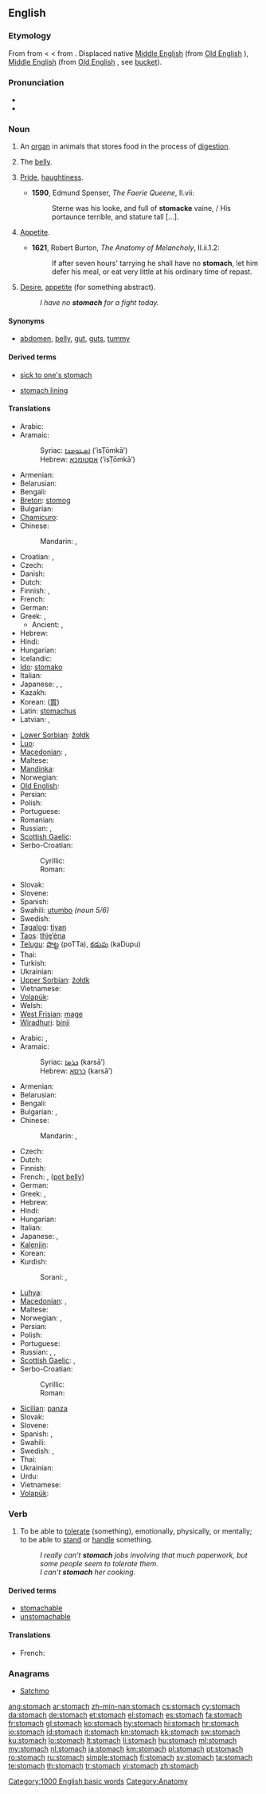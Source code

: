 ==English==
{{wikipedia}}

===Etymology===
From {{etyl|enm}} {{term|stomak|lang=enm}} from {{etyl|fro}} {{term|estomac|lang=fro}} < {{etyl|la}} {{term|stomachus|lang=la}} <{{etyl|grc|en}} {{term|στόμαχος|tr=stomakhos|lang=grc|sc=polytonic}} from {{term|στόμα||mouth|tr=stoma|lang=grc|sc=polytonic}}. Displaced native [[Middle English]] {{term|mawe||stomach, maw|lang=enm}} (from [[Old English]] {{term|maga|lang=ang}}), [[Middle English]] {{term|bouk|bouk, buc|belly, stomach|lang=ang}} (from [[Old English]] {{term|buc||belly, stomach|lang=ang}}, see [[bucket]]).

===Pronunciation===
* {{IPA|/ˈstʌmək/}}
* {{audio|en-us-stomach.ogg|Audio (US)}}

===Noun===
{{en-noun}}

# An [[organ]] in animals that stores food in the process of [[digestion]].
# {{informal}} The [[belly]].
# {{obsolete}} [[pride|Pride]], [[haughtiness]].
#* '''1590''', Edmund Spenser, ''The Faerie Queene'', II.vii:
#*: Sterne was his looke, and full of '''stomacke''' vaine, / His portaunce terrible, and stature tall [...].
# {{obsolete}} [[appetite|Appetite]].
#* '''1621''', Robert Burton, ''The Anatomy of Melancholy'', II.ii.1.2:
#*: If after seven hours' tarrying he shall have no '''stomach''', let him defer his meal, or eat very little at his ordinary time of repast.
# {{figuratively}} [[desire|Desire]], [[appetite]] (for something abstract).
#: ''I have no '''stomach''' for a fight today.''

====Synonyms====
* {{sense|belly}} [[abdomen]], [[belly]], [[gut]], [[guts]], [[tummy]]

====Derived terms====
{{rel-top3|Terms derived from the noun "stomach"}}
* [[sick to one's stomach]]
{{rel-mid3}}
* [[stomach lining]]
{{rel-mid3}}
{{rel-bottom}}

====Translations====
{{trans-top|digestive organ}}
* Arabic: {{t|ar|معدة|f|tr=má3ida, mí3da}}
* Aramaic:
*: Syriac: [[ܐܣܛܘܡܟܐ]] (’isṬōmkā’) {{m}}
*: Hebrew: [[אסטומכא]] (’isṬōmkā’) {{m}}
* Armenian: {{t-|hy|ստամոքս|tr=stamok's}}
* Belarusian: {{t|be|страўнік|m|tr=stráŭnik|sc=Cyrl}}
* Bengali: {{t-|bn|পাকস্থলী|tr=pakôsthôli|sc=Beng}}
* [[Breton]]: [[stomog]] {{m}}
* Bulgarian: {{t|bg|стомах|m|tr=stomáh|sc=Cyrl}}
* [[Chamicuro]]: {{tø|ccc|knani}}
* Chinese:
*: Mandarin: {{t-|cmn|胃|tr=wèi|sc=Hani}}, {{t-|cmn|肚子|tr=dùzi|sc=Hani}}
* Croatian: {{t-|hr|želudac|m}}, {{t-|hr|stomak|m}}
* Czech: {{t+|cs|žaludek|m}}
* Danish: {{t-|da|bug|c}}
* Dutch: {{t+|nl|maag|f}}
* Finnish: {{t+|fi|maha}}, {{t+|fi|vatsa}}
* French: {{t+|fr|estomac|m}}
* German: {{t+|de|Magen|m}}
* Greek: {{t+|el|στομάχι|n|tr=stomáchi}}, {{t+|el|στόμαχος|m|tr=stómachos}}
** Ancient: {{tø|grc|στόμαχος|m|tr=stómachos}}, {{tø|grc|γαστήρ|m|tr=ɣastír}}
* Hebrew: {{t+|he|קיבה|f}}
* Hindi: {{t-|hi|अमाशय|m|tr=amāśay|sc=Deva}}
* Hungarian: {{t+|hu|gyomor}}
* Icelandic: {{t+|is|magi|m}}
* [[Ido]]: [[stomako]]
* Italian: {{t+|it|stomaco|m}}
* Japanese: {{t|ja|胃|tr=い, i|sc=Jpan}}, {{t|ja|お腹|tr=おなか, o-naka|sc=Jpan}}, {{t|ja|腹|tr=はら, hara|sc=Jpan}}
* Kazakh: {{t+|kk|асқазан|tr=asqazan|sc=Cyrl|xs=Kazakh}}
* Korean: {{t|ko|위|tr=wi|sc=Kore}} ([[胃]])
* Latin: [[stomachus]] {{m}}
* Latvian: {{t|lv|vēders|m}}, {{t|lv|kuņģis|m}}
{{trans-mid}}
* [[Lower Sorbian]]: [[žołdk]] {{m}}
* [[Luo]]: {{tø|luo|ich|xs=Luo}}
* [[Macedonian]]: {{t|mk|желудник|m|tr=žéludnik}}, {{t-|mk|стомак|m|tr=stómak}}
* Maltese: {{t-|mt|stonku|m|xs=Maltese}}
* [[Mandinka]]: {{tø|mnk|konoo|xs=Mandinka}}
* Norwegian: {{t-|no|mage|m}}
* [[Old English]]: {{t-|ang|maga|m|xs=Old English}}
* Persian: {{t|fa|معده|tr=me'de|sc=fa-Arab}}
* Polish: {{t+|pl|żołądek|m}}
* Portuguese: {{t+|pt|estômago|m}}
* Romanian: {{t|ro|stomac|n}}
* Russian: {{t+|ru|желудок|m|tr=želúdok}}, {{t+|ru|живот|m|tr=živót}}
* [[Scottish Gaelic]]: {{t-|gd|brù|f|xs=Scottish Gaelic}}
* Serbo-Croatian:
*: Cyrillic: {{t|sh|желудац|m}}
*: Roman: {{t|sh|želudac|m}}
* Slovak: {{t|sk|žalúdok|m}}
* Slovene: {{t|sl|želodec|m}}
* Spanish: {{t+|es|estómago|m}}
* Swahili: [[utumbo]] ''(noun 5/6)''
* Swedish: {{t+|sv|mage|c}}
* [[Tagalog]]: [[tiyan]]
* [[Taos]]: [[thį̀ę’éna]]
* [[Telugu]]: [[పొట్ట]] (poTTa), [[కడుపు]] (kaDupu)
* Thai: {{t|th|ท้อง|tr=tóng|sc=Thai}}
* Turkish: {{t+|tr|mide}}
* Ukrainian: {{t|uk|шлунок|m|tr=šlúnok|sc=Cyrl}}
* [[Upper Sorbian]]: [[žołdk]] {{m}}
* Vietnamese: {{t|vi|dạ dày}}
* [[Volapük]]: {{t|vo|stomäg|xs=Volapük}}
* Welsh: {{t+|cy|bola|xs=Welsh}}
* [[West Frisian]]: [[mage]]
* [[Wiradhuri]]: [[binji]]
{{trans-bottom}}

{{trans-top|belly}}
* Arabic: {{t|ar|معدة|f|tr=má3ida}}, {{t|ar|بطن|m|tr=baTn}}
* Aramaic:
*: Syriac: [[ܟܪܣܐ]] (karsā’) {{f}}
*: Hebrew: [[כרסא]] (karsā’) {{f}}
* Armenian: {{t-|hy|փոր|tr=p’or}}
* Belarusian: {{t|be|жывот|m|tr=žyvót|sc=Cyrl}}
* Bengali: {{t-|bn|পেট|tr=peţ|sc=Beng|xs=Bengali}}
* Bulgarian: {{t+|bg|корем|m|tr=korém|sc=Cyrl}}, {{t|bg|шкембе|tr=škembe}}
* Chinese:
*: Mandarin: {{t|zh|腹部|tr=fùbù|sc=Hani}}, {{t-|zh|肚子|tr=dùzi|sc=Hani}}
* Czech: {{t-|cs|břicho|n}}
* Dutch: {{t+|nl|buik}}
* Finnish: {{t+|fi|maha}}
* French: {{t+|fr|ventre|m}}, {{t+|fr|bedon|m}} ([[pot belly]])
* German: {{t+|de|Bauch|m}}
* Greek: {{t+|el|στομάχι|n|tr=stomáchi}}, {{t+|el|κοιλιά|f|tr=koiliá}}
* Hebrew: {{t+|he|בטן|f|tr=béten|alt=בֶּטֶן|sc=Hebr}}
* Hindi: {{t|hi|पेट|m|tr=pēṭ|sc=Deva}}
* Hungarian: {{t+|hu|has}}
* Italian: {{t+|it|pancia|f}}
* Japanese: {{t|ja|お腹|tr=おなか, o-naka|sc=Jpan}}, {{t|ja|腹|tr=はら, hara|sc=Jpan}}
* [[Kalenjin]]: {{tø|kln|moek}}
* Korean: {{t|ko|배|tr=bae|sc=Kore}}
* Kurdish:
*: Sorani: {{t|ku|زگ|tr=zig|sc=ku-Arab}}, {{t|ku|ورگ|tr=wirg|sc=ku-Arab}}
{{trans-mid}}
* [[Luhya]]: {{tø|luy|enda}}
* [[Macedonian]]: {{t-|mk|стомак|m|tr=stómak}}, {{t-|mk|мев|m|tr=mev}}
* Maltese: {{t+|mt|żaqq|f|xs=Maltese}}
* Norwegian: {{t-|no|mage|m}}, {{t+|no|buk|m}}
* Persian: {{t|fa|شکم|tr=šekam|sc=fa-Arab}}
* Polish: {{t+|pl|brzuch|m}}
* Portuguese: {{t+|pt|barriga|f}}
* Russian: {{t+|ru|живот|m|tr=živót}}, {{qualifier|disparaging}} {{t|ru|брюхо|n|tr=brjúxo|sc=Cyrl}}, {{t|ru|пузо|n|tr=púzo|sc=Cyrl}}
* [[Scottish Gaelic]]: {{t-|gd|brù|f|xs=Scottish Gaelic}}, {{t-|gd|balg|m|xs=Scottish Gaelic}}
* Serbo-Croatian:
*: Cyrillic: {{t|sh|трбух|m|sc=Cyrl|xs=Serbo-Croatian}}
*: Roman: {{t|sh|trbuh|m|xs=Serbo-Croatian}}
* [[Sicilian]]: [[panza]] {{f}}
* Slovak: {{t|sk|brucho|n}}
* Slovene: {{t|sl|trebuh|m}}
* Spanish: {{t+|es|barriga|f}}, {{t+|es|vientre|m}}
* Swahili: {{t+|sw|tumbo|xs=Swahili}}
* Swedish: {{t+|sv|buk}}, {{t+|sv|mage|c}}
* Thai: {{t|th|ท้อง|tr=tóng|sc=Thai}}
* Ukrainian: {{t|uk|живіт|m|tr=žyvít|sc=Cyrl}}
* Urdu: {{t|ur|پیٹ|m|tr=pēṭ|sc=ur-Arab}}
* Vietnamese: {{t|vi|bụng}}
* [[Volapük]]: {{t|vo|bälid}}
{{trans-bottom}}

===Verb===
{{en-verb}}

# {{transitive}} To be able to [[tolerate]] (something), emotionally, physically, or mentally; to be able to [[stand]] or [[handle]] something.
#: ''I really can’t '''stomach''' jobs involving that much paperwork, but some people seem to tolerate them.''
#: ''I can't '''stomach''' her cooking.''

====Derived terms====
* [[stomachable]]
* [[unstomachable]]

====Translations====
{{trans-top|To tolerate or accept something}}
* French: {{t+|fr|digérer}}
{{trans-mid}}
{{trans-bottom}}

===Anagrams===
* [[Satchmo#English|Satchmo]]

[[Category:1000 English basic words]]
[[Category:Anatomy]]

[[ang:stomach]]
[[ar:stomach]]
[[zh-min-nan:stomach]]
[[cs:stomach]]
[[cy:stomach]]
[[da:stomach]]
[[de:stomach]]
[[et:stomach]]
[[el:stomach]]
[[es:stomach]]
[[fa:stomach]]
[[fr:stomach]]
[[gl:stomach]]
[[ko:stomach]]
[[hy:stomach]]
[[hi:stomach]]
[[hr:stomach]]
[[io:stomach]]
[[id:stomach]]
[[it:stomach]]
[[kn:stomach]]
[[kk:stomach]]
[[sw:stomach]]
[[ku:stomach]]
[[lo:stomach]]
[[lt:stomach]]
[[li:stomach]]
[[hu:stomach]]
[[ml:stomach]]
[[my:stomach]]
[[nl:stomach]]
[[ja:stomach]]
[[km:stomach]]
[[pl:stomach]]
[[pt:stomach]]
[[ro:stomach]]
[[ru:stomach]]
[[simple:stomach]]
[[fi:stomach]]
[[sv:stomach]]
[[ta:stomach]]
[[te:stomach]]
[[th:stomach]]
[[tr:stomach]]
[[vi:stomach]]
[[zh:stomach]]